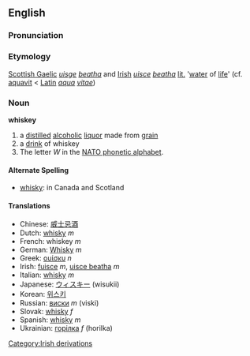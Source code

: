 {{wikipedia}}
==English==
=== Pronunciation ===
{{IPA|[&#712;(h)w&#618;ski]}}

=== Etymology ===
[[Scottish Gaelic]] ''[[uisge]] [[beatha]]'' and [[Irish]] ''[[uisce]] [[beatha]]'' [[literally|lit.]] '[[water]] of [[life]]' (cf. [[aquavit]] < [[Latin]] ''[[aqua]] [[vitae]]'')

=== Noun ===
'''whiskey'''
# a [[distill]]ed [[alcoholic]] [[liquor]] made from [[grain]]
# a [[drink]] of whiskey
#The letter ''W'' in the [[NATO phonetic alphabet]].
==== Alternate Spelling ====
* [[whisky]]: in Canada and Scotland

==== Translations ====
*Chinese: [[威士忌酒]]
*Dutch: [[whisky]] ''m''
*French: whiskey ''m''
*German: [[Whisky]] ''m''
*Greek: [[ουίσκυ]] ''n''
*Irish: [[fuisce]] ''m'', [[uisce beatha]] ''m''
*Italian: [[whisky]] ''m''
*Japanese: [[ウィスキー]] (wisukii)
*Korean: [[위스키]]
*Russian: [[виски]] ''m'' (viski)
*Slovak: [[whisky]] ''f''
*Spanish: [[whisky]] ''m''
*Ukrainian: [[горілка]] ''f'' (horilka)
[[Category:Irish derivations]]